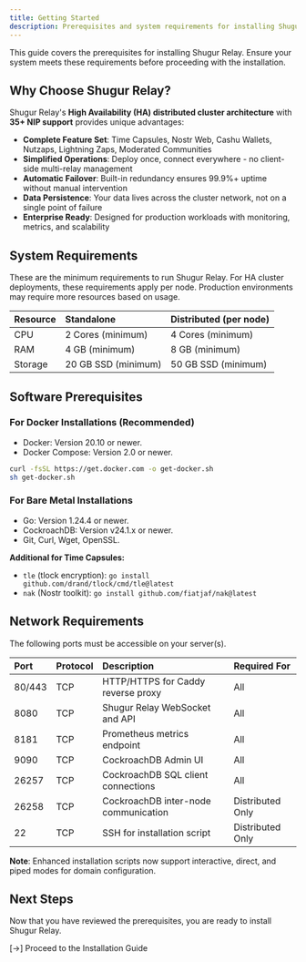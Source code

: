 ```yaml
---
title: Getting Started
description: Prerequisites and system requirements for installing Shugur Relay. Learn about hardware, software, and network requirements before deployment.
---
```


This guide covers the prerequisites for installing Shugur Relay. Ensure your system meets these requirements before proceeding with the installation.

## Why Choose Shugur Relay?

Shugur Relay's **High Availability (HA) distributed cluster architecture** with **35+ NIP support** provides unique advantages:

- **Complete Feature Set**: Time Capsules, Nostr Web, Cashu Wallets, Nutzaps, Lightning Zaps, Moderated Communities
- **Simplified Operations**: Deploy once, connect everywhere - no client-side multi-relay management
- **Automatic Failover**: Built-in redundancy ensures 99.9%+ uptime without manual intervention
- **Data Persistence**: Your data lives across the cluster network, not on a single point of failure
- **Enterprise Ready**: Designed for production workloads with monitoring, metrics, and scalability

## System Requirements

These are the minimum requirements to run Shugur Relay. For HA cluster deployments, these requirements apply per node. Production environments may require more resources based on usage.

| Resource  | Standalone          | Distributed (per node) |
| :-------- | :------------------ | :--------------------- |
| CPU   | 2 Cores (minimum)   | 4 Cores (minimum)      |
| RAM   | 4 GB (minimum)      | 8 GB (minimum)         |
| Storage | 20 GB SSD (minimum) | 50 GB SSD (minimum)    |

## Software Prerequisites

### For Docker Installations (Recommended)

- Docker: Version 20.10 or newer.
- Docker Compose: Version 2.0 or newer.

```bash
curl -fsSL https://get.docker.com -o get-docker.sh
sh get-docker.sh
```

### For Bare Metal Installations

- Go: Version 1.24.4 or newer.
- CockroachDB: Version v24.1.x or newer.
- Git, Curl, Wget, OpenSSL.

**Additional for Time Capsules:**
- `tle` (tlock encryption): `go install github.com/drand/tlock/cmd/tle@latest`
- `nak` (Nostr toolkit): `go install github.com/fiatjaf/nak@latest`

## Network Requirements

The following ports must be accessible on your server(s).

| Port    | Protocol | Description                               | Required For      |
| :------ | :------- | :---------------------------------------- | :---------------- |
| 80/443  | TCP      | HTTP/HTTPS for Caddy reverse proxy        | All               |
| 8080  | TCP      | Shugur Relay WebSocket and API            | All               |
| 8181  | TCP      | Prometheus metrics endpoint               | All               |
| 9090  | TCP      | CockroachDB Admin UI                      | All               |
| 26257 | TCP      | CockroachDB SQL client connections        | All               |
| 26258 | TCP      | CockroachDB inter-node communication      | Distributed Only  |
| 22    | TCP      | SSH for installation script               | Distributed Only  |

**Note**: Enhanced installation scripts now support interactive, direct, and piped modes for domain configuration.

## Next Steps

Now that you have reviewed the prerequisites, you are ready to install Shugur Relay.

[→] Proceed to the Installation Guide

